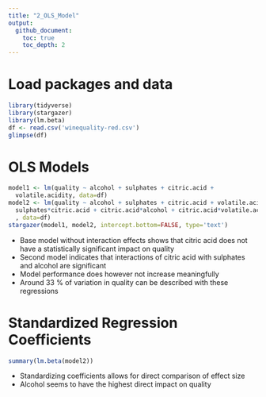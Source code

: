```yaml
---
title: "2_OLS_Model"
output:
  github_document:
    toc: true
    toc_depth: 2
---
```


# Load packages and data
```r
library(tidyverse)
library(stargazer)
library(lm.beta)
df <- read.csv('winequality-red.csv')
glimpse(df)
```

# OLS Models
```r
model1 <- lm(quality ~ alcohol + sulphates + citric.acid + 
  volatile.acidity, data=df)
model2 <- lm(quality ~ alcohol + sulphates + citric.acid + volatile.acidity + 
  sulphates*citric.acid + citric.acid*alcohol + citric.acid*volatile.acidity
  , data=df)
stargazer(model1, model2, intercept.bottom=FALSE, type='text')
```

- Base model without interaction effects shows that citric acid does not have a statistically significant impact on quality
- Second model indicates that interactions of citric acid with sulphates and alcohol are significant
- Model performance does however not increase meaningfully
- Around 33 % of variation in quality can be described with these regressions

# Standardized Regression Coefficients
```r
summary(lm.beta(model2))
```

- Standardizing coefficients allows for direct comparison of effect size
- Alcohol seems to have the highest direct impact on quality
